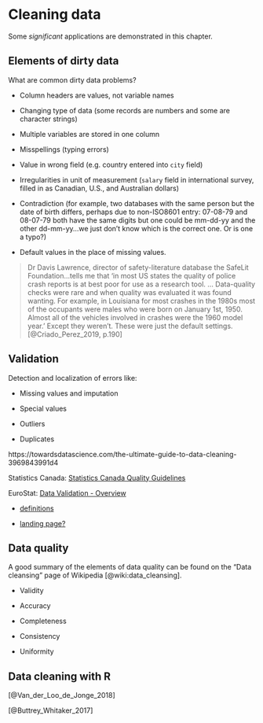 # Cleaning data {#cleaning}

Some _significant_ applications are demonstrated in this chapter.


## Elements of dirty data

What are common dirty data problems?

* Column headers are values, not variable names

* Changing type of data (some records are numbers and some are character strings)

* Multiple variables are stored in one column 

* Misspellings (typing errors)

* Value in wrong field (e.g. country entered into `city` field)

* Irregularities in unit of measurement (`salary` field in international survey, filled in as Canadian, U.S., and Australian dollars)

* Contradiction (for example, two databases with the same person but the date of birth differs, perhaps due to non-ISO8601 entry: 07-08-79 and 08-07-79 both have the same digits but one could be mm-dd-yy and the other dd-mm-yy...we just don't know which is the correct one. Or is one a typo?)

* Default values in the place of missing values.

> Dr Davis Lawrence, director of safety-literature database the SafeLit Foundation...tells me that 'in most US states the quality of police crash reports is at best poor for use as a research tool. ... Data-quality checks were rare and when quality was evaluated it was found wanting. For example, in Louisiana for most crashes in the 1980s most of the occupants were males who were born on January 1st, 1950. Almost all of the vehicles involved in crashes were the 1960 model year.' Except they weren't. These were just the default settings. [@Criado_Perez_2019, p.190]


## Validation

Detection and localization of errors like:

* Missing values and imputation

* Special values

* Outliers

* Duplicates


https://towardsdatascience.com/the-ultimate-guide-to-data-cleaning-3969843991d4


Statistics Canada: [Statistics Canada Quality Guidelines](https://www150.statcan.gc.ca/n1/en/catalogue/12-539-X)



EuroStat: [Data Validation - Overview](https://ec.europa.eu/eurostat/cros/content/data-validation-overview_en)

* [definitions](https://ec.europa.eu/eurostat/cros/content/definitions_en)

* [landing page?](https://ec.europa.eu/eurostat/data/data-validation)


## Data quality

A good summary of the elements of data quality can be found on the "Data cleansing" page of Wikipedia [@wiki:data_cleansing].

* Validity

* Accuracy

* Completeness

* Consistency

* Uniformity


## Data cleaning with R

[@Van_der_Loo_de_Jonge_2018]

[@Buttrey_Whitaker_2017]


